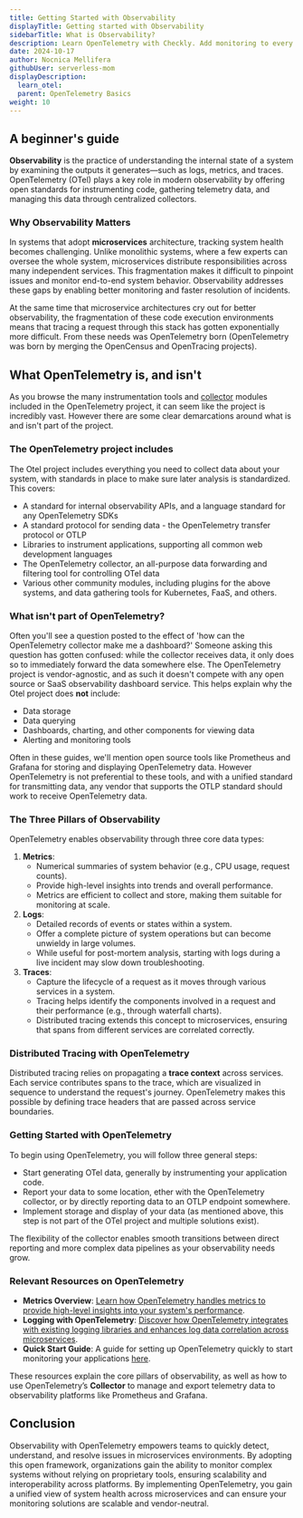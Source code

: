 ```yaml
---
title: Getting Started with Observability
displayTitle: Getting started with Observability
sidebarTitle: What is Observability?
description: Learn OpenTelemetry with Checkly. Add monitoring to every piece of your stack with the open standards and open-source tools.
date: 2024-10-17
author: Nocnica Mellifera
githubUser: serverless-mom
displayDescription: 
  learn_otel:
  parent: OpenTelemetry Basics
weight: 10
---
```


## A beginner's guide

**Observability** is the practice of understanding the internal state of a system by examining the outputs it generates—such as logs, metrics, and traces. OpenTelemetry (OTel) plays a key role in modern observability by offering open standards for instrumenting code, gathering telemetry data, and managing this data through centralized collectors.


### Why Observability Matters

In systems that adopt **microservices** architecture, tracking system health becomes challenging. Unlike monolithic systems, where a few experts can oversee the whole system, microservices distribute responsibilities across many independent services. This fragmentation makes it difficult to pinpoint issues and monitor end-to-end system behavior. Observability addresses these gaps by enabling better monitoring and faster resolution of incidents.

At the same time that microservice architectures cry out for better observability, the fragmentation of these code execution environments means that tracing a request through this stack has gotten exponentially more difficult. From these needs was OpenTelemetry born (OpenTelemetry was born by merging the OpenCensus and OpenTracing projects).

## What OpenTelemetry is, and isn't
As you browse the many instrumentation tools and [collector](/learn/opentelemetry/what-is-the-otel-collector/) modules included in the OpenTelemetry project, it can seem like the project is incredibly vast. However there are some clear demarcations around what is and isn't part of the project.

### The OpenTelemetry project includes

The Otel project includes everything you need to collect data about your system, with standards in place to make sure later analysis is standardized. This covers:

* A standard for internal observability APIs, and a language standard for any OpenTelemetry SDKs
* A standard protocol for sending data - the OpenTelemetry transfer protocol or OTLP
* Libraries to instrument applications, supporting all common web development languages
* The OpenTelemetry collector, an all-purpose data forwarding and filtering tool for controlling OTel data
* Various other community modules, including plugins for the above systems, and data gathering tools for Kubernetes, FaaS, and others.

### What isn't part of OpenTelemetry?
Often you'll see a question posted to the effect of 'how can the OpenTelemetry collector make me a dashboard?' Someone asking this question has gotten confused: while the collector receives data, it only does so to immediately forward the data somewhere else. The OpenTelemetry project is vendor-agnostic, and as such it doesn't compete with any open source or SaaS observability dashboard service. This helps explain why the Otel project does **not** include:

* Data storage
* Data querying
* Dashboards, charting, and other components for viewing data
* Alerting and monitoring tools

Often in these guides, we'll mention open source tools like Prometheus and Grafana for storing and displaying OpenTelemetry data. However OpenTelemetry is not preferential to these tools, and with a unified standard for transmitting data, any vendor that supports the OTLP standard should work to receive OpenTelemetry data.

### The Three Pillars of Observability

OpenTelemetry enables observability through three core data types:

1. **Metrics**:
    - Numerical summaries of system behavior (e.g., CPU usage, request counts).
    - Provide high-level insights into trends and overall performance.
    - Metrics are efficient to collect and store, making them suitable for monitoring at scale.
2. **Logs**:
    - Detailed records of events or states within a system.
    - Offer a complete picture of system operations but can become unwieldy in large volumes.
    - While useful for post-mortem analysis, starting with logs during a live incident may slow down troubleshooting.
3. **Traces**:
    - Capture the lifecycle of a request as it moves through various services in a system.
    - Tracing helps identify the components involved in a request and their performance (e.g., through waterfall charts).
    - Distributed tracing extends this concept to microservices, ensuring that spans from different services are correlated correctly.

### Distributed Tracing with OpenTelemetry

Distributed tracing relies on propagating a **trace context** across services. Each service contributes spans to the trace, which are visualized in sequence to understand the request's journey. OpenTelemetry makes this possible by defining trace headers that are passed across service boundaries. 

### Getting Started with OpenTelemetry

To begin using OpenTelemetry, you will follow three general steps:

* Start generating OTel data, generally by instrumenting your application code. 
* Report your data to some location, ether with the OpenTelemetry collector, or by directly reporting data to an OTLP endpoint somewhere.
* Implement storage and display of your data (as mentioned above, this step is not part of the OTel project and multiple solutions exist).

The flexibility of the collector enables smooth transitions between direct reporting and more complex data pipelines as your observability needs grow.



### Relevant Resources on OpenTelemetry

- **Metrics Overview**: [Learn how OpenTelemetry handles metrics to provide high-level insights into your system's performance](/learn/opentelemetry/metrics).
- **Logging with OpenTelemetry**: [Discover how OpenTelemetry integrates with existing logging libraries and enhances log data correlation across microservices](https://opentelemetry.io/docs/specs/otel/logs/).
- **Quick Start Guide**: A guide for setting up OpenTelemetry quickly to start monitoring your applications [here](https://opentelemetry.io/docs/quickstart/).

These resources explain the core pillars of observability, as well as how to use OpenTelemetry’s **Collector** to manage and export telemetry data to observability platforms like Prometheus and Grafana.

## Conclusion

Observability with OpenTelemetry empowers teams to quickly detect, understand, and resolve issues in microservices environments. By adopting this open framework, organizations gain the ability to monitor complex systems without relying on proprietary tools, ensuring scalability and interoperability across platforms. By implementing OpenTelemetry, you gain a unified view of system health across microservices and can ensure your monitoring solutions are scalable and vendor-neutral.

